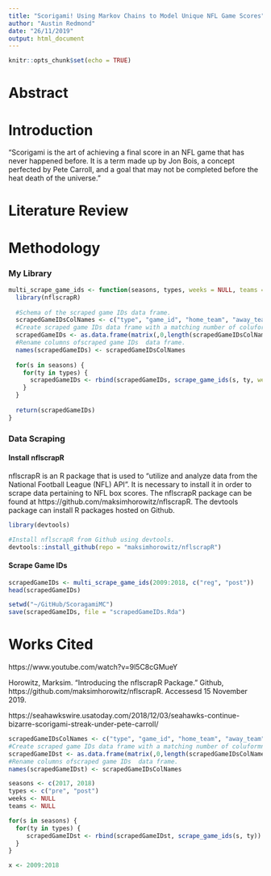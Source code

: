 ```yaml
---
title: "Scorigami! Using Markov Chains to Model Unique NFL Game Scores"
author: "Austin Redmond"
date: "26/11/2019"
output: html_document
---
```


```r
knitr::opts_chunk$set(echo = TRUE)
```

# Abstract



# Introduction

"Scorigami is the art of achieving a final score in an NFL game that has never happened before. It is a term made up by Jon Bois, a concept perfected by Pete Carroll, and a goal that may not be completed before the heat death of the universe."

# Literature Review

# Methodology

### My Library

```r
multi_scrape_game_ids <- function(seasons, types, weeks = NULL, teams = NULL) {
  library(nflscrapR)
  
  #Schema of the scraped game IDs data frame.
  scrapedGameIDsColNames <- c("type", "game_id", "home_team", "away_team", "week", "season", "state_of_game", "game_url", "home_score", "away_score")
  #Create scraped game IDs data frame with a matching number of coluformns.
  scrapedGameIDs <- as.data.frame(matrix(,0,length(scrapedGameIDsColNames)))
  #Rename columns ofscraped game IDs  data frame.
  names(scrapedGameIDs) <- scrapedGameIDsColNames
  
  for(s in seasons) {
    for(ty in types) {
      scrapedGameIDs <- rbind(scrapedGameIDs, scrape_game_ids(s, ty, weeks = weeks, teams = teams))
    }
  }
  
  return(scrapedGameIDs)
} 
```


### Data Scraping

#### Install nflscrapR

nflscrapR is an R package that is used to "utilize and analyze data from the National Football League (NFL) API". It is necessary to install it in order to scrape data pertaining to NFL box scores. The nflscrapR package can be found at https://github.com/maksimhorowitz/nflscrapR. The devtools package can install R packages hosted on Github.
  
```r
library(devtools)

#Install nflscrapR from Github using devtools.
devtools::install_github(repo = "maksimhorowitz/nflscrapR")

```

#### Scrape Game IDs

```r

scrapedGameIDs <- multi_scrape_game_ids(2009:2018, c("reg", "post"))
head(scrapedGameIDs)

setwd("~/GitHub/ScoragamiMC") 
save(scrapedGameIDs, file = "scrapedGameIDs.Rda")


```


# Works Cited

https://www.youtube.com/watch?v=9l5C8cGMueY

Horowitz, Marksim. "Introducing the nflscrapR Package." Github, https://github.com/maksimhorowitz/nflscrapR. Accessesd 15 November 2019.

https://seahawkswire.usatoday.com/2018/12/03/seahawks-continue-bizarre-scorigami-streak-under-pete-carroll/

```r
scrapedGameIDsColNames <- c("type", "game_id", "home_team", "away_team", "week", "season", "state_of_game", "game_url", "home_score", "away_score")
#Create scraped game IDs data frame with a matching number of coluformns.
scrapedGameIDst <- as.data.frame(matrix(,0,length(scrapedGameIDsColNames)))
#Rename columns ofscraped game IDs  data frame.
names(scrapedGameIDst) <- scrapedGameIDsColNames

seasons <- c(2017, 2018)
types <- c("pre", "post")
weeks <- NULL
teams <- NULL

for(s in seasons) {
  for(ty in types) {
     scrapedGameIDst <- rbind(scrapedGameIDst, scrape_game_ids(s, ty))
  }
}

x <- 2009:2018
```

